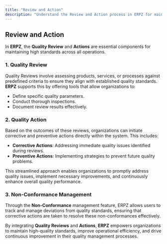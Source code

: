 ```yaml
---
title: "Review and Action"
description: "Understand the Review and Action process in ERPZ for maintaining quality standards."
---
```


## Review and Action

In **ERPZ**, the **Quality Review** and **Actions** are essential components for maintaining high standards across all operations.

### 1. Quality Review

Quality Reviews involve assessing products, services, or processes against predefined criteria to ensure they align with established quality standards. **ERPZ** supports this by offering tools that allow organizations to:

- Define specific quality parameters.
- Conduct thorough inspections.
- Document review results effectively.

### 2. Quality Action

Based on the outcomes of these reviews, organizations can initiate corrective and preventive actions directly within the system. This includes:

- **Corrective Actions**: Addressing immediate quality issues identified during reviews.
- **Preventive Actions**: Implementing strategies to prevent future quality problems.

This streamlined approach enables organizations to promptly address quality issues, implement necessary improvements, and continuously enhance overall quality performance.

### 3. Non-Conformance Management

Through the **Non-Conformance** management feature, ERPZ allows users to track and manage deviations from quality standards, ensuring that corrective actions are taken to resolve these non-conformances effectively.

By integrating **Quality Reviews** and **Actions**, **ERPZ** empowers organizations to maintain high-quality standards, improve operational efficiency, and drive continuous improvement in their quality management processes.
